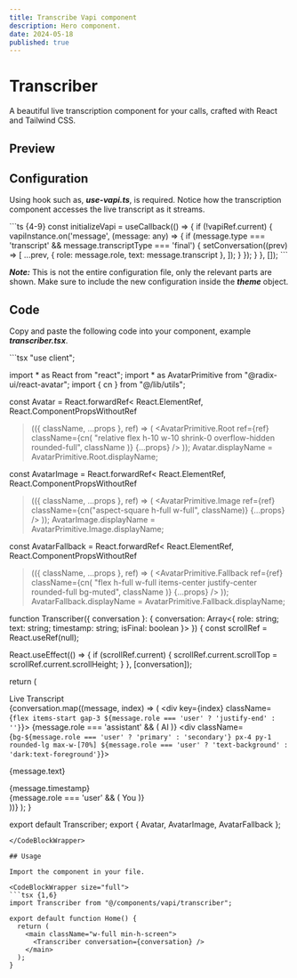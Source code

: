 ```yaml
---
title: Transcribe Vapi component
description: Hero component.
date: 2024-05-18
published: true
---
```


# Transcriber

A beautiful live transcription component for your calls, crafted with React and Tailwind CSS.

## Preview

<ComponentPreview name="transcribe" />

## Configuration

Using hook such as, **_use-vapi.ts_**, is required. Notice how the transcription component accesses the live transcript as it streams.

<CodeBlockWrapper size="full">
```ts {4-9}
  const initializeVapi = useCallback(() => {
    if (!vapiRef.current) {
      vapiInstance.on('message', (message: any) => {
        if (message.type === 'transcript' && message.transcriptType === 'final') {
          setConversation((prev) => [
            ...prev,
            { role: message.role, text: message.transcript },
          ]);
        }
      });
    }
  }, []);
```
</CodeBlockWrapper>

**_Note:_** This is not the entire configuration file, only the relevant parts are shown. Make sure to include the new configuration inside the **_theme_** object.

## Code

Copy and paste the following code into your component, example **_transcriber.tsx_**.

<CodeBlockWrapper size="wrapper">
```tsx
"use client";

import * as React from "react";
import * as AvatarPrimitive from "@radix-ui/react-avatar";
import { cn } from "@/lib/utils";

const Avatar = React.forwardRef<
  React.ElementRef<typeof AvatarPrimitive.Root>,
  React.ComponentPropsWithoutRef<typeof AvatarPrimitive.Root>
>(({ className, ...props }, ref) => (
  <AvatarPrimitive.Root
    ref={ref}
    className={cn(
      "relative flex h-10 w-10 shrink-0 overflow-hidden rounded-full",
      className
    )}
    {...props}
  />
));
Avatar.displayName = AvatarPrimitive.Root.displayName;

const AvatarImage = React.forwardRef<
  React.ElementRef<typeof AvatarPrimitive.Image>,
  React.ComponentPropsWithoutRef<typeof AvatarPrimitive.Image>
>(({ className, ...props }, ref) => (
  <AvatarPrimitive.Image
    ref={ref}
    className={cn("aspect-square h-full w-full", className)}
    {...props}
  />
));
AvatarImage.displayName = AvatarPrimitive.Image.displayName;

const AvatarFallback = React.forwardRef<
  React.ElementRef<typeof AvatarPrimitive.Fallback>,
  React.ComponentPropsWithoutRef<typeof AvatarPrimitive.Fallback>
>(({ className, ...props }, ref) => (
  <AvatarPrimitive.Fallback
    ref={ref}
    className={cn(
      "flex h-full w-full items-center justify-center rounded-full bg-muted",
      className
    )}
    {...props}
  />
));
AvatarFallback.displayName = AvatarPrimitive.Fallback.displayName;

function Transcriber({ conversation }: { conversation: Array<{ role: string; text: string; timestamp: string; isFinal: boolean }> }) {
  const scrollRef = React.useRef<HTMLDivElement>(null);

  React.useEffect(() => {
    if (scrollRef.current) {
      scrollRef.current.scrollTop = scrollRef.current.scrollHeight;
    }
  }, [conversation]);

  return (
    <div className="flex flex-col size-full max-w-full mx-auto bg-background rounded-lg shadow-lg overflow-hidden dark:bg-background">
      <div className="bg-secondary px-4 py-3 flex items-center justify-between dark:bg-secondary">
        <div className="font-medium text-foreground dark:text-foreground">Live Transcript</div>
      </div>
      <div ref={scrollRef} className="flex-1 overflow-y-auto p-4 space-y-4">
        {conversation.map((message, index) => (
          <div key={index} className={`flex items-start gap-3 ${message.role === 'user' ? 'justify-end' : ''}`}>
            {message.role === 'assistant' && (
              <Avatar className="w-8 h-8 shrink-0">
                <AvatarImage src="/placeholder-user.jpg" />
                <AvatarFallback>AI</AvatarFallback>
              </Avatar>
            )}
            <div className={`bg-${message.role === 'user' ? 'primary' : 'secondary'} px-4 py-1 rounded-lg max-w-[70%] ${message.role === 'user' ? 'text-background' : 'dark:text-foreground'}`}>
              <p>{message.text}</p>
              <div className="text-xs text-secondary">{message.timestamp}</div>
            </div>
            {message.role === 'user' && (
              <Avatar className="w-8 h-8 shrink-0">
                <AvatarImage src="/placeholder-user.jpg" />
                <AvatarFallback>You</AvatarFallback>
              </Avatar>
            )}
          </div>
        ))}
      </div>
    </div>
  );
}

export default Transcriber;
export { Avatar, AvatarImage, AvatarFallback };

```
</CodeBlockWrapper>

## Usage

Import the component in your file.

<CodeBlockWrapper size="full">
```tsx {1,6}
import Transcriber from "@/components/vapi/transcriber";

export default function Home() {
  return (
    <main className="w-full min-h-screen">
      <Transcriber conversation={conversation} />
    </main>
  );
}
```
</CodeBlockWrapper>

